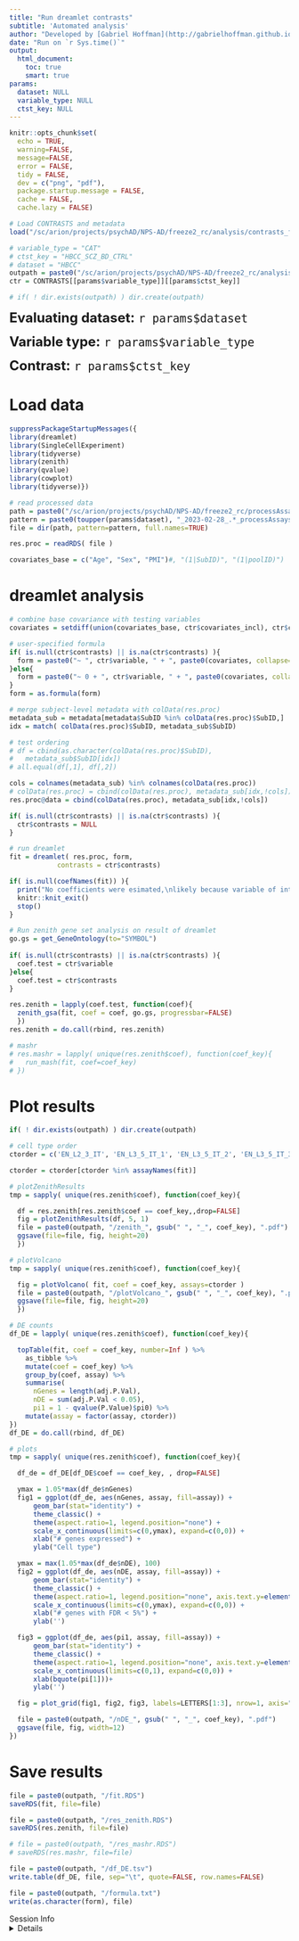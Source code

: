 ```yaml
---
title: "Run dreamlet contrasts"
subtitle: 'Automated analysis'
author: "Developed by [Gabriel Hoffman](http://gabrielhoffman.github.io/)"
date: "Run on `r Sys.time()`"
output: 
  html_document:
    toc: true
    smart: true
params:
  dataset: NULL
  variable_type: NULL
  ctst_key: NULL
---
```




<!--- 

# https://hoffmg01.hpc.mssm.edu/PsychAD_analysis/

cd /sc/arion/projects/CommonMind/hoffman/NPS-AD/work/nps_ad/analysis/freeze2/testing/
ml python git pandoc
git pull origin master

# Create jobs
Rscript write_contrast_jobs.R

# Goto folder
cd /sc/arion/projects/psychAD/NPS-AD/freeze2_rc/analysis

ls jobs/* | parallel -P1 "bsub < {}"

# rmarkdown::render("run_dreamlet_contrasts.Rmd")


DIR=/sc/arion/projects/CommonMind/hoffman/NPS-AD/work/nps_ad/analysis/freeze2/testing/

variable_type="CAT"
ctst_key="HBCC_SCZ_BD_CTRL"
dataset="HBCC"
OUTFILE=/sc/arion/projects/psychAD/NPS-AD/freeze2_rc/analysis/results/${ctst_key}/${ctst_key}
Rscript -e "rmarkdown::render(\"$DIR/run_dreamlet_contrasts.Rmd\", output_file = \"$OUTFILE\", 
params=list(dataset = \"$dataset\", variable_type = \"$variable_type\", ctst_key = \"$ctst_key\"))"


--->


```r
knitr::opts_chunk$set(
  echo = TRUE,
  warning=FALSE,
  message=FALSE,
  error = FALSE,
  tidy = FALSE,
  dev = c("png", "pdf"),
  package.startup.message = FALSE,
  cache = FALSE,
  cache.lazy = FALSE)
```


```r
# Load CONTRASTS and metadata
load("/sc/arion/projects/psychAD/NPS-AD/freeze2_rc/analysis/contrasts_for_dreamlet.Rdata")

# variable_type = "CAT"
# ctst_key = "HBCC_SCZ_BD_CTRL"
# dataset = "HBCC"
outpath = paste0("/sc/arion/projects/psychAD/NPS-AD/freeze2_rc/analysis/results/", params$ctst_key)
ctr = CONTRASTS[[params$variable_type]][[params$ctst_key]]

# if( ! dir.exists(outpath) ) dir.create(outpath)
```


<font size="5">__Evaluating dataset:__ `r params$dataset` </font>

<font size="5">__Variable type:__ `r params$variable_type`</font>

<font size="5">__Contrast:__ `r params$ctst_key`</font>



# Load data
```r
suppressPackageStartupMessages({
library(dreamlet)
library(SingleCellExperiment)
library(tidyverse)
library(zenith)
library(qvalue)
library(cowplot)
library(tidyverse)})

# read processed data
path = paste0("/sc/arion/projects/psychAD/NPS-AD/freeze2_rc/processAssays/")
pattern = paste0(toupper(params$dataset), "_2023-02-28_.*_processAssays_Channel_subclass.RDS")
file = dir(path, pattern=pattern, full.names=TRUE)

res.proc = readRDS( file )

covariates_base = c("Age", "Sex", "PMI")#, "(1|SubID)", "(1|poolID)")
```

# dreamlet analysis
```r
# combine base covariance with testing variables
covariates = setdiff(union(covariates_base, ctr$covariates_incl), ctr$covariates_excl)

# user-specified formula
if( is.null(ctr$contrasts) || is.na(ctr$contrasts) ){
  form = paste0("~ ", ctr$variable, " + ", paste0(covariates, collapse=" + "))
}else{
  form = paste0("~ 0 + ", ctr$variable, " + ", paste0(covariates, collapse=" + "))
}
form = as.formula(form)

# merge subject-level metadata with colData(res.proc)
metadata_sub = metadata[metadata$SubID %in% colData(res.proc)$SubID,]
idx = match( colData(res.proc)$SubID, metadata_sub$SubID)

# test ordering
# df = cbind(as.character(colData(res.proc)$SubID), 
#   metadata_sub$SubID[idx])
# all.equal(df[,1], df[,2])

cols = colnames(metadata_sub) %in% colnames(colData(res.proc))
# colData(res.proc) = cbind(colData(res.proc), metadata_sub[idx,!cols])
res.proc@data = cbind(colData(res.proc), metadata_sub[idx,!cols])

if( is.null(ctr$contrasts) || is.na(ctr$contrasts) ){
  ctr$contrasts = NULL
}

# run dreamlet
fit = dreamlet( res.proc, form, 
            contrasts = ctr$contrasts)

if( is.null(coefNames(fit)) ){
  print("No coefficients were esimated,\nlikely because variable of interest was NA")
  knitr::knit_exit()
  stop()
}

# Run zenith gene set analysis on result of dreamlet
go.gs = get_GeneOntology(to="SYMBOL")
   
if( is.null(ctr$contrasts) || is.na(ctr$contrasts) ){   
  coef.test = ctr$variable
}else{
  coef.test = ctr$contrasts 
}

res.zenith = lapply(coef.test, function(coef){
  zenith_gsa(fit, coef = coef, go.gs, progressbar=FALSE)
  })   
res.zenith = do.call(rbind, res.zenith)

# mashr
# res.mashr = lapply( unique(res.zenith$coef), function(coef_key){
#   run_mash(fit, coef=coef_key)
# })
```

# Plot results
```r
if( ! dir.exists(outpath) ) dir.create(outpath)

# cell type order
ctorder = c('EN_L2_3_IT', 'EN_L3_5_IT_1', 'EN_L3_5_IT_2', 'EN_L3_5_IT_3', 'EN_L5_6_NP', 'EN_L6_CT', 'EN_L6_IT', "EN_L6_IT_1", "EN_L6_IT_2", 'EN_NF', 'IN_ADARB2', 'IN_LAMP5', 'IN_PVALB', 'IN_PVALB_CHC', 'IN_SST', 'IN_VIP', 'Oligo', 'OPC', 'Astro', 'Micro_PVM', 'CD8_T', 'PC', 'VLMC','Endo', "Immune")

ctorder = ctorder[ctorder %in% assayNames(fit)]

# plotZenithResults
tmp = sapply( unique(res.zenith$coef), function(coef_key){

  df = res.zenith[res.zenith$coef == coef_key,,drop=FALSE]
  fig = plotZenithResults(df, 5, 1)
  file = paste0(outpath, "/zenith_", gsub(" ", "_", coef_key), ".pdf")
  ggsave(file=file, fig, height=20)
  })

# plotVolcano
tmp = sapply( unique(res.zenith$coef), function(coef_key){

  fig = plotVolcano( fit, coef = coef_key, assays=ctorder )
  file = paste0(outpath, "/plotVolcano_", gsub(" ", "_", coef_key), ".pdf")
  ggsave(file=file, fig, height=20)
  })

# DE counts
df_DE = lapply( unique(res.zenith$coef), function(coef_key){

  topTable(fit, coef = coef_key, number=Inf ) %>%
    as_tibble %>%
    mutate(coef = coef_key) %>%
    group_by(coef, assay) %>%
    summarise( 
      nGenes = length(adj.P.Val), 
      nDE = sum(adj.P.Val < 0.05),
      pi1 = 1 - qvalue(P.Value)$pi0) %>%
    mutate(assay = factor(assay, ctorder)) 
})
df_DE = do.call(rbind, df_DE)

# plots
tmp = sapply( unique(res.zenith$coef), function(coef_key){

  df_de = df_DE[df_DE$coef == coef_key, , drop=FALSE]

  ymax = 1.05*max(df_de$nGenes)
  fig1 = ggplot(df_de, aes(nGenes, assay, fill=assay)) + 
      geom_bar(stat="identity") + 
      theme_classic() +
      theme(aspect.ratio=1, legend.position="none") +
      scale_x_continuous(limits=c(0,ymax), expand=c(0,0)) +
      xlab("# genes expressed") +
      ylab("Cell type") 

  ymax = max(1.05*max(df_de$nDE), 100)
  fig2 = ggplot(df_de, aes(nDE, assay, fill=assay)) + 
      geom_bar(stat="identity") + 
      theme_classic() +
      theme(aspect.ratio=1, legend.position="none", axis.text.y=element_blank()) +
      scale_x_continuous(limits=c(0,ymax), expand=c(0,0)) +
      xlab("# genes with FDR < 5%") +
      ylab('')

  fig3 = ggplot(df_de, aes(pi1, assay, fill=assay)) + 
      geom_bar(stat="identity") + 
      theme_classic() +
      theme(aspect.ratio=1, legend.position="none", axis.text.y=element_blank()) +
      scale_x_continuous(limits=c(0,1), expand=c(0,0)) +
      xlab(bquote(pi[1]))+
      ylab('')

  fig = plot_grid(fig1, fig2, fig3, labels=LETTERS[1:3], nrow=1, axis="tblr", align="hv")

  file = paste0(outpath, "/nDE_", gsub(" ", "_", coef_key), ".pdf")
  ggsave(file, fig, width=12)
})

```

# Save results
```r
file = paste0(outpath, "/fit.RDS")
saveRDS(fit, file=file)

file = paste0(outpath, "/res_zenith.RDS")
saveRDS(res.zenith, file=file)

# file = paste0(outpath, "/res_mashr.RDS")
# saveRDS(res.mashr, file=file)

file = paste0(outpath, "/df_DE.tsv")
write.table(df_DE, file, sep="\t", quote=FALSE, row.names=FALSE)

file = paste0(outpath, "/formula.txt")
write(as.character(form), file)
```






Session Info
<details>
```r
sessionInfo()
```
</details>


